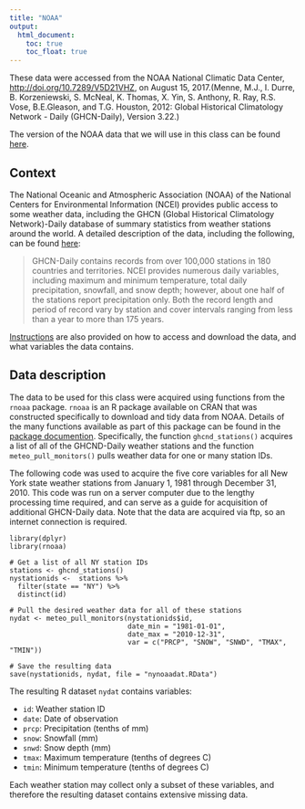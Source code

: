 ---
title: "NOAA"
output:
  html_document: 
    toc: true
    toc_float: true
---

These data were accessed  from the NOAA National Climatic Data Center, [http://doi.org/10.7289/V5D21VHZ](http://doi.org/10.7289/V5D21VHZ), on August 15, 2017.(Menne, M.J., I. Durre, B. Korzeniewski, S. McNeal, K. Thomas, X. Yin, S. Anthony, R. Ray, R.S. Vose, B.E.Gleason, and T.G. Houston, 2012: Global Historical Climatology Network - Daily (GHCN-Daily), Version 3.22.) 

The version of the NOAA data that we will use in this class can be found [here](./data/nynoaadat.zip).


## Context

The National Oceanic and Atmospheric Association (NOAA) of the National Centers for Environmental Information (NCEI) provides public access to some weather data, including the GHCN (Global Historical Climatology Network)-Daily database of summary statistics from weather stations around the world. A detailed description of the data, including the following, can be found [here](https://www.ncdc.noaa.gov/ghcn-daily-description):

> GHCN-Daily contains records from over 100,000 stations in 180 countries and territories. NCEI provides numerous daily variables, including maximum and minimum temperature, total daily precipitation, snowfall, and snow depth; however, about one half of the stations report precipitation only. Both the record length and period of record vary by station and cover intervals ranging from less than a year to more than 175 years.

[Instructions](https://www1.ncdc.noaa.gov/pub/data/ghcn/daily/readme.txt) are also provided on how to access and download the data, and what variables the data contains.


## Data description

The data to be used for this class were acquired using functions from the `rnoaa` package. `rnoaa` is an R package available on CRAN that was constructed specifically to download and tidy data from NOAA. Details of the many functions available as part of this package can be found in the [package documention](https://cran.r-project.org/web/packages/rnoaa/rnoaa.pdf). Specifically, the function `ghcnd_stations()` acquires a list of all of the GHCND-Daily weather stations and the function `meteo_pull_monitors()` pulls weather data for one or many station IDs.

The following code was used to acquire the five core variables for all New York state weather stations from January 1, 1981 through December 31, 2010. This code was run on a server computer due to the lengthy processing time required, and can serve as a guide for acquisition of additional GHCN-Daily data. Note that the data are acquired via ftp, so an internet connection is required.

```
library(dplyr)
library(rnoaa)

# Get a list of all NY station IDs
stations <- ghcnd_stations()
nystationids <-  stations %>% 
  filter(state == "NY") %>% 
  distinct(id)

# Pull the desired weather data for all of these stations
nydat <- meteo_pull_monitors(nystationids$id, 
                             date_min = "1981-01-01", 
                             date_max = "2010-12-31", 
                             var = c("PRCP", "SNOW", "SNWD", "TMAX", "TMIN"))

# Save the resulting data
save(nystationids, nydat, file = "nynoaadat.RData")
```
The resulting R dataset `nydat` contains variables:

- `id`: Weather station ID
- `date`: Date of observation
- `prcp`: Precipitation (tenths of mm)
- `snow`: Snowfall (mm)
- `snwd`: Snow depth (mm)
- `tmax`: Maximum temperature (tenths of degrees C)
- `tmin`: Minimum temperature (tenths of degrees C)

Each weather station may collect only a subset of these variables, and therefore the resulting dataset contains extensive missing data.
